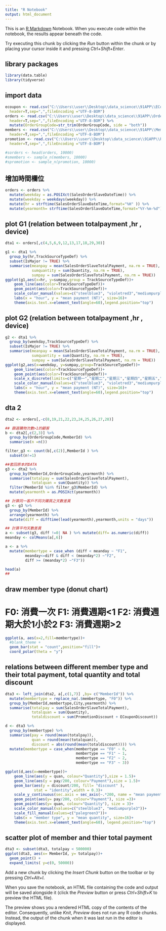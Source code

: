 ```yaml
---
title: "R Notebook"
output: html_document
---
```


This is an [R Markdown](http://rmarkdown.rstudio.com) Notebook. When you execute code within the notebook, the results appear beneath the code. 

Try executing this chunk by clicking the *Run* button within the chunk or by placing 
your cursor inside it and pressing *Ctrl+Shift+Enter*. 

## library packages
```r
library(data.table)
library(tidyverse)
```

## import data
```r
ecoupon <- read.csv("C:\\Users\\user\\Desktop\\data_science\\91APP\\ECoupon.csv",
  header=T,sep=",",fileEncoding ="UTF-8-BOM")
orders <- read.csv("C:\\Users\\user\\Desktop\\data_science\\91APP\\Orders.csv",
  header=T,sep=",",fileEncoding ="UTF-8-BOM") %>%
  mutate(OrderGroupCode=str_trim(OrderGroupCode, side = "both"))
members <- read.csv("C:\\Users\\user\\Desktop\\data_science\\91APP\\Member.csv",
  header=T,sep=",",fileEncoding ="UTF-8-BOM")
promotion <- read.csv("C:\\Users\\user\\Desktop\\data_science\\91APP\\PromotionOrders.csv",
  header=T,sep=",",fileEncoding ="UTF-8-BOM")
```

```r
#sorders <- head(orders, 10000)
#smembers <- sample_n(members, 10000)
#spromotion <- sample_n(promotion, 10000)
```

## 增加時間欄位
```r
orders <- orders %>%
  mutate(weekday = as.POSIXct(SalesOrderSlaveDateTime)) %>%
  mutate(weekday = weekdays(weekday)) %>%
  mutate(hr = strftime(SalesOrderSlaveDateTime,format="%H" )) %>%
  mutate(yearmonth= strftime(SalesOrderSlaveDateTime,format="%Y-%m-%d"))
```

## plot G1 (relation between totalpayment ,hr , device)
```r
dta1 <- orders[,c(4,5,6,9,12,13,17,18,29,30)] 

g1 <- dta1 %>%
  group_by(hr,TrackSourceTypeDef) %>%
  subset(IsMajor != TRUE) %>%
  summarise(meanpay = mean(SalesOrderSlaveTotalPayment, na.rm = TRUE),
            sumquantity = sum(Quantity, na.rm = TRUE),
            sumpay = sum(SalesOrderSlaveTotalPayment, na.rm = TRUE))
ggplot(g1,aes(x=hr, y=sumpay,group = TrackSourceTypeDef))+ 
    geom_line(aes(color=TrackSourceTypeDef))+
    geom_point(aes(color=TrackSourceTypeDef))+
    scale_color_manual(values=c("steelblue3", "violetred3","mediumpurple3"))+
    labs(x = "hour", y = "mean payment (NT)", size=16)+
    theme(axis.text.x=element_text(angle=60),legend.position="top")
```

## plot G2 (relation between totalpayment ,hr , device)
```r
g2 <- dta1 %>%
  group_by(weekday,TrackSourceTypeDef) %>%
  subset(IsMajor != TRUE) %>%
  summarise(meanpay = mean(SalesOrderSlaveTotalPayment, na.rm = TRUE),
            sumquantity = sum(Quantity, na.rm = TRUE),
            sumpay = sum(SalesOrderSlaveTotalPayment, na.rm = TRUE))
ggplot(g2,aes(x=weekday, y=sumpay,group=TrackSourceTypeDef))+ 
    geom_line(aes(color=TrackSourceTypeDef))+
    geom_point(aes(color=TrackSourceTypeDef))+
    scale_x_discrete(limits=c("星期一","星期二","星期三","星期四","星期五","星期六","星期日"))+
    scale_color_manual(values=c("steelblue3", "violetred3","mediumpurple3"))+
    labs(x = "hour", y = "mean payment (NT)", size=16)+
    theme(axis.text.x=element_text(angle=60),legend.position="top")
```


## dta 2
```r
dta2 <- orders[,-c(8,19,21,22,23,24,25,26,27,28)] 
```

```r
## 篩選購物次數>1的顧客
b <- dta2[,c(2,3)] %>%
  group_by(OrderGroupCode,MemberId) %>%
  summarise(n =n()) 

filter_g3 <- count(b[,c(2)],MemberId ) %>%
  subset(n!=1)

##套回原本的DATA
g3 <- dta2 %>%
  group_by(MemberId,OrderGroupCode,yearmonth) %>%
  summarise(totalpay = sum(SalesOrderSlaveTotalPayment),
            totalquan = sum(Quantity)) %>%
  filter(MemberId %in% filter_g3$MemberId) %>%
  mutate(yearmonth = as.POSIXct(yearmonth))

## 計算同一客戶不同次購買之天數差異
g3 <- g3 %>%
  group_by(MemberId) %>% 
  arrange(yearmonth) %>%
  mutate(diff = difftime(lead(yearmonth),yearmonth,units = "days"))

## 計算平均天數差異
a <- subset(g3, diff !=0| NA ) %>% mutate(diff= as.numeric(diff))
meanday <- colMeans(a[,6])

a <- a %>%
  mutate(membertype = case_when (diff < meanday ~ "F1",
         meanday<=diff & diff < (meanday*2) ~"F2",
         diff >= (meanday*2) ~"F3"))

head(a)
##
```

## draw member type (donut chart) 
# F0: 消費一次 F1: 消費週期<1 F2: 消費週期大於1小於2 F3: 消費週期>2

```r

ggplot(a, aes(x=2,fill=membertype))+
  #blank_theme +
  geom_bar(stat = "count",position="fill")+
  coord_polar(theta = "y")
```

## relations between different member type and their total payment, total quantity and total discount
```r
dta3 <- left_join(dta2, a[,c(1,7)] ,by= c("MemberId")) %>%
  mutate(membertype = replace_na(.$membertype, "F0")) %>%
  group_by(MemberId,membertype,City,yearmonth) %>%
  summarise(totalpay = sum(SalesOrderSlaveTotalPayment),
            totalquan = sum(Quantity),
            totaldiscount = sum(PromotionDiscount + ECouponDiscount))

d <- dta3 %>%
  group_by(membertype) %>%
  summarise(pay = round(mean(totalpay)),
            quan = round(mean(totalquan)),
            discount = abs(round(mean(totaldiscount)))) %>%
  mutate(membertype = case_when(membertype == "F0" ~ 0,
                                membertype == "F1" ~ 1,
                                membertype == "F2" ~ 2,
                                membertype == "F3" ~ 3))

ggplot(d,aes(x=membertype))+ 
    geom_line(aes(y = quan, colour="Quantity"),size = 1.5)+
    geom_line(aes(y = pay/200, colour="Payment"),size = 1.5)+
    geom_bar(aes(y = discount/200, fill= "discount" ), 
             stat = "identity",width = 0.3)+
    scale_y_continuous(sec.axis = sec_axis(~.*200, name = "mean payment (NT)"))+
    geom_point(aes(y= pay/200, colour="Payment"), size =3)+
    geom_point(aes(y= quan, colour="Quantity"), size = 3)+
    scale_color_manual(values=c("steelblue3", "mediumpurple3"))+
    scale_fill_manual(values=c("palegreen3"))+
    labs(x = "member type", y = "mean quantity", size=16)+
    theme(axis.text.x=element_text(angle=60), legend.position="top")

```


## scatter plot of member and thier total payment
```r
dta3 <- subset(dta3, totalpay < 500000)
ggplot(dta3, aes(x= MemberId, y= totalpay))+
  geom_point() +
  expand_limits( y=c(0, 50000))
```

Add a new chunk by clicking the *Insert Chunk* button on the toolbar or by pressing *Ctrl+Alt+I*.


When you save the notebook, an HTML file containing the code and output will be saved alongside it (click the *Preview* button or press *Ctrl+Shift+K* to preview the HTML file).

The preview shows you a rendered HTML copy of the contents of the editor. Consequently, unlike *Knit*, *Preview* does not run any R code chunks. Instead, the output of the chunk when it was last run in the editor is displayed.
